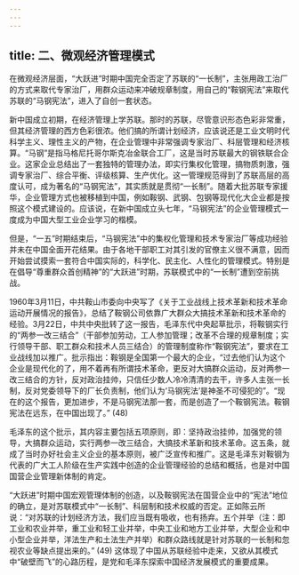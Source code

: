 ```yaml
---
---
---
```

title: 二、微观经济管理模式
---




在微观经济层面，“大跃进”时期中国完全否定了苏联的“一长制”，主张用政工治厂的方式来取代专家治厂，用群众运动来冲破规章制度，用自己的“鞍钢宪法”来取代苏联的“马钢宪法”，进入了自创一套状态。

新中国成立初期，在经济管理上学苏联。那时的苏联，尽管意识形态色彩非常重，但其经济管理的西方色彩很浓。他们搞的所谓计划经济，应该说还是工业文明时代科学主义、理性主义的产物，在企业管理中非常强调专家治厂、科层管理和经济核算。“马钢”是指马格尼托哥尔斯克冶金联合工厂，这是当时苏联最大的钢铁联合企业。这家企业总结出了一套独特的管理办法，即实行集权化管理，搞物质刺激，强调专家治厂、综合平衡、评级核算、生产优化。这一管理规范得到了苏联高层的高度认可，成为著名的“马钢宪法”，其实质就是贯彻“一长制”。随着大批苏联专家援华，企业管理方式也被移植到中国，例如鞍钢、武钢、包钢等现代化大企业都是按照这个模式建设的。应该说，在新中国成立头七年，“马钢宪法”的企业管理模式一度成为中国大型工业企业学习的楷模。

但是，“一五”时期结束后，“马钢宪法”中的集权化管理和技术专家治厂等成功经验并未在中国全面开花结果。由于各地干部职工对其引发的官僚主义很不满意，因而开始尝试摸索一套符合中国实际的，科学化、民主化、人性化的管理模式。特别是在倡导“尊重群众首创精神”的“大跃进”时期，苏联模式中的“一长制”遭到空前挑战。

1960年3月11日，中共鞍山市委向中央写了《关于工业战线上技术革新和技术革命运动开展情况的报告》，总结了鞍钢公司依靠广大群众大搞技术革新和技术革命的经验。3月22日，中共中央批转了这一报告，毛泽东代中央起草批示，将鞍钢实行的“两参一改三结合”（干部参加劳动，工人参加管理；改革不合理的规章制度；实行领导干部、职工群众和技术人员三结合）的管理制度称作“鞍钢宪法”，要求在工业战线加以推广。批示指出：鞍钢是全国第一个最大的企业，“过去他们认为这个企业是现代化的了，用不着再有所谓技术革命，更反对大搞群众运动，反对两参一改三结合的方针，反对政治挂帅，只信任少数人冷冷清清的去干，许多人主张一长制，反对党委领导下的厂长负责制，他们认为‘马钢宪法’是神圣不可侵犯的”。“现在的这个报告，更加进步，不是马钢宪法那一套，而是创造了一个鞍钢宪法。鞍钢宪法在远东，在中国出现了。” (48)

毛泽东的这个批示，其内容主要包括五项原则，即：坚持政治挂帅，加强党的领导，大搞群众运动，实行两参一改三结合，大搞技术革新和技术革命。这五条，就成了当时办好社会主义企业的基本原则，被广泛宣传和推广。这是毛泽东对鞍钢为代表的广大工人阶级在生产实践中创造的企业管理经验的总结和概括，也是对中国国营企业管理新体制的肯定。

“大跃进”时期中国宏观管理体制的创造，以及鞍钢宪法在国营企业中的“宪法”地位的确立，是对苏联模式中“一长制”、科层制和技术权威的否定。正如陈云所说：“对苏联的计划经济方法，我们应当既有吸收，也有扬弃。五个并举（注：即工业和农业并举，重工业和轻工业并举，中央工业和地方工业并举，大型企业和中小型企业并举，洋法生产和土法生产并举）和群众路线就是针对苏联的一长制和忽视农业等缺点提出来的。” (49) 这体现了中国从苏联经验中走来，又欲从其模式中“破壁而飞”的心路历程，是党和毛泽东探索中国经济发展模式的重要成果。